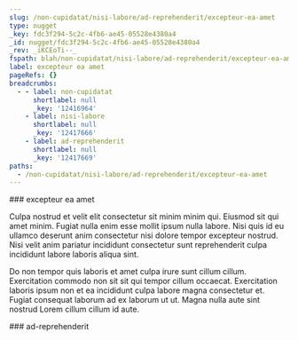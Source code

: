 ```yaml
---
slug: /non-cupidatat/nisi-labore/ad-reprehenderit/excepteur-ea-amet
type: nugget
_key: fdc3f294-5c2c-4fb6-ae45-05528e4380a4
_id: nugget/fdc3f294-5c2c-4fb6-ae45-05528e4380a4
_rev: _iKCEoTi--_
fspath: blah/non-cupidatat/nisi-labore/ad-reprehenderit/excepteur-ea-amet.md
label: excepteur ea amet
pageRefs: {}
breadcrumbs:
  - - label: non-cupidatat
      shortlabel: null
      _key: '12416964'
    - label: nisi-labore
      shortlabel: null
      _key: '12417666'
    - label: ad-reprehenderit
      shortlabel: null
      _key: '12417669'
paths:
  - /non-cupidatat/nisi-labore/ad-reprehenderit/excepteur-ea-amet
---
```


<NuggetArea>
<Nugget slug="/non-cupidatat/nisi-labore/ad-reprehenderit/excepteur-ea-amet" type="nugget" _key="fdc3f294-5c2c-4fb6-ae45-05528e4380a4" _id="nugget/fdc3f294-5c2c-4fb6-ae45-05528e4380a4" _rev="_iKCEoTi--_" fspath="blah/non-cupidatat/nisi-labore/ad-reprehenderit/excepteur-ea-amet.md" label="excepteur ea amet" paths="/non-cupidatat/nisi-labore/ad-reprehenderit/excepteur-ea-amet">
<NuggetBody>
### excepteur ea amet

Culpa nostrud et velit elit consectetur sit minim minim qui. Eiusmod sit qui amet minim. Fugiat nulla enim esse mollit ipsum nulla labore. Nisi quis id eu ullamco deserunt anim consectetur nisi dolore tempor excepteur nostrud. Nisi velit anim pariatur incididunt consectetur sunt reprehenderit culpa incididunt labore laboris aliqua sint.

Do non tempor quis laboris et amet culpa irure sunt cillum cillum. Exercitation commodo non sit sit qui tempor cillum occaecat. Exercitation laboris ipsum non et ea incididunt culpa labore magna consectetur et. Fugiat consequat laborum ad ex laborum ut ut. Magna nulla aute sint nostrud Lorem cillum cillum id aute.

</NuggetBody>
<Breadcrumbs>
<Crumbs>
<Crumb _key="12416964" label="non-cupidatat" /><Crumb _key="12417666" label="nisi-labore" /><Crumb _key="12417669" label="ad-reprehenderit" />
</Crumbs>
</Breadcrumbs>
</Nugget>

<NuggetsInbound>
</NuggetsInbound>
<NuggetsOutbound>
</NuggetsOutbound>
</NuggetArea>
<PassagesInbound>
<Passage direction="inbound" type="passage" _key="12417669" _id="passage/12417669" _rev="_iKCEoTe--_" label="ad-reprehenderit" passage="ad-reprehenderit" fspath="blah/non-cupidatat/nisi-labore/ad-reprehenderit" paths="/non-cupidatat/nisi-labore/ad-reprehenderit" slug="/non-cupidatat/nisi-labore/ad-reprehenderit">
<NuggetBody>
### ad-reprehenderit

</NuggetBody>
<Breadcrumbs>
<Crumbs>
<Crumb _key="12416964" label="non-cupidatat" /><Crumb _key="12417666" label="nisi-labore" />
</Crumbs>
</Breadcrumbs>
</Passage>

</PassagesInbound>
<PassagesOutbound>
</PassagesOutbound>